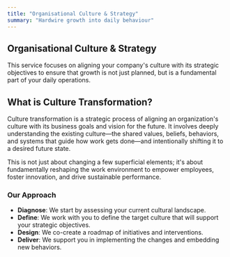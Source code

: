 ```yaml
---
title: "Organisational Culture & Strategy"
summary: "Hardwire growth into daily behaviour"
---
```


## Organisational Culture & Strategy

This service focuses on aligning your company's culture with its strategic objectives to ensure that growth is not just planned, but is a fundamental part of your daily operations.

## What is Culture Transformation?

Culture transformation is a strategic process of aligning an organization's culture with its business goals and vision for the future. It involves deeply understanding the existing culture—the shared values, beliefs, behaviors, and systems that guide how work gets done—and intentionally shifting it to a desired future state.

This is not just about changing a few superficial elements; it's about fundamentally reshaping the work environment to empower employees, foster innovation, and drive sustainable performance.

### Our Approach

- **Diagnose**: We start by assessing your current cultural landscape.
- **Define**: We work with you to define the target culture that will support your strategic objectives.
- **Design**: We co-create a roadmap of initiatives and interventions.
- **Deliver**: We support you in implementing the changes and embedding new behaviors. 